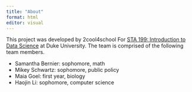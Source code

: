 ```yaml
---
title: "About"
format: html
editor: visual
---
```


This project was developed by 2cool4school For [STA 199: Introduction to Data Science](https://sta199-f22-1.github.io/) at Duke University. The team is comprised of the following team members.

-   Samantha Bernier: sophomore, math
-   Mikey Schwartz: sophomore, public policy
-   Maia Goel: first year, biology
-   Haojin Li: sophomore, computer science
